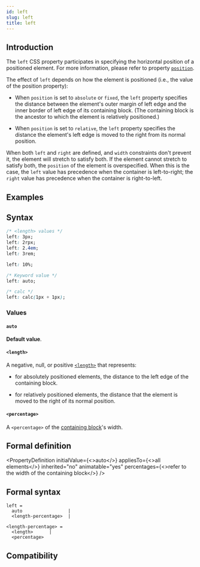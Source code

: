 ```yaml
---
id: left
slug: left
title: left
---
```


## Introduction

The `left` CSS property participates in specifying the horizontal position of a positioned element. For more information, please refer to property [`position`](./position).

The effect of `left` depends on how the element is positioned (i.e., the value of the position property):

- When `position` is set to `absolute` or `fixed`, the `left` property specifies the distance between the element's outer margin of left edge and the inner border of left edge of its containing block. (The containing block is the ancestor to which the element is relatively positioned.)

- When `position` is set to `relative`, the `left` property specifies the distance the element's left edge is moved to the right from its normal position.

When both `left` and `right` are defined, and `width` constraints don't prevent it, the element will stretch to satisfy both. If the element cannot stretch to satisfy both, the `position` of the element is overspecified. When this is the case, the `left` value has precedence when the container is left-to-right; the `right` value has precedence when the container is right-to-left.

## Examples


<Go
  example="css-api"
  defaultFile="src/left/App.tsx"
  img="/assets/doc/css/left.jpg"
  entry="src/left"
  defaultEntryFile="dist/left.lynx.bundle"
/>

## Syntax

```css
/* <length> values */
left: 3px;
left: 2rpx;
left: 2.4em;
left: 3rem;

left: 10%;

/* Keyword value */
left: auto;

/* calc */
left: calc(1px + 1px);
```

### Values

#### `auto`

**Default value**.

#### `<length>`

A negative, null, or positive [`<length>`](api/css/data-type/length.mdx) that represents:

- for absolutely positioned elements, the distance to the left edge of the containing block.

- for relatively positioned elements, the distance that the element is moved to the right of its normal position.

#### `<percentage>`

A `<percentage>` of the [containing block](https://developer.mozilla.org/en-US/docs/Web/CSS/Containing_block)'s width.

## Formal definition


<PropertyDefinition
  initialValue={<>auto</>}
  appliesTo={<>all elements</>}
  inherited="no"
  animatable="yes"
  percentages={<>refer to the width of the containing block</>}
/>

## Formal syntax

```
left =
  auto                 |
  <length-percentage>  |

<length-percentage> =
  <length>      |
  <percentage>
```

## Compatibility


<LegacyCompatTable metadata="css/properties/left" />
